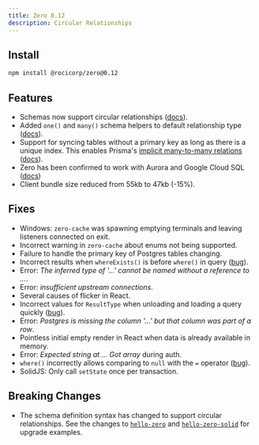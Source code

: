 ```yaml
---
title: Zero 0.12
description: Circular Relationships
---
```


## Install

```bash
npm install @rocicorp/zero@0.12
```

## Features

- Schemas now support circular relationships ([docs](/docs/zero-schema#circular-relationships)).
- Added `one()` and `many()` schema helpers to default relationship type ([docs](/docs/zero-schema#table-schemas)).
- Support for syncing tables without a primary key as long as there is a unique index. This enables Prisma's [implicit many-to-many relations](https://www.prisma.io/docs/orm/prisma-schema/data-model/relations/many-to-many-relations#implicit-many-to-many-relations) ([docs](/docs/postgres-support#primary-keys)).
- Zero has been confirmed to work with Aurora and Google Cloud SQL ([docs](/docs/connecting-to-postgres))
- Client bundle size reduced from 55kb to 47kb (-15%).

## Fixes

- Windows: `zero-cache` was spawning emptying terminals and leaving listeners connected on exit.
- Incorrect warning in `zero-cache` about enums not being supported.
- Failure to handle the primary key of Postgres tables changing.
- Incorrect results when `whereExists()` is before `where()` in query ([bug](https://bugs.rocicorp.dev/issue/3417)).
- Error: _The inferred type of '...' cannot be named without a reference to ..._.
- Error: _insufficient upstream connections_.
- Several causes of flicker in React.
- Incorrect values for `ResultType` when unloading and loading a query quickly ([bug](https://bugs.rocicorp.dev/issue/3456)).
- Error: _Postgres is missing the column '...' but that column was part of a row_.
- Pointless initial empty render in React when data is already available in memory.
- Error: _Expected string at ... Got array_ during auth.
- `where()` incorrectly allows comparing to `null` with the `=` operator ([bug](https://bugs.rocicorp.dev/issue/3426)).
- SolidJS: Only call `setState` once per transaction.

## Breaking Changes

- The schema definition syntax has changed to support circular relationships. See the changes to [`hello-zero`](https://github.com/rocicorp/hello-zero/commit/70cd15d5631436c058518d154acb3495b718970e) and [`hello-zero-solid`](https://github.com/rocicorp/hello-zero-solid/commit/c8932a7ff06cbdc02759b3b48592ed61055d4cd3) for upgrade examples.
